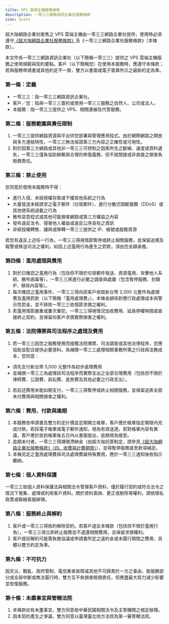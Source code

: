 ```yaml
---
title: VPS 雲端主機服務條款
description: 一零三三網路資訊企業社服務條款
icon: Scale
---
```


超大咖網路企業社販售之 VPS 雲端主機由一零三三網路企業社提供，使用時必須遵守[《超大咖網路企業社服務條款》](https://docs.coffeehost.net/documents/terms-of-service)及《一零三三網路企業社服務條款》（本條款）。

本文件係一零三三網路資訊企業社（以下簡稱一零三三）提供之 VPS 雲端主機服務之使用規範與契約要點。客戶（以下簡稱您）在使用本服務時，應遵守本條款；若與服務申請書或其他約定不一致，雙方以書面或電子簽章所示之最新約定為準。

### 第一條：定義

- 一零三三：指一零三三網路資訊企業社。
- 客戶／您：指與一零三三簽約或使用一零三三服務之自然人、公司或法人。
- 本服務：指一零三三提供之 VPS、相關連線及代管服務。

### 第二條：服務範圍與責任限制

1. 一零三三提供網路資源與平台供您部署與管理應用程式。由於網際網路之開放與多方連結特性，一零三三無法保證第三方內容之正確性或可用性。
2. 對於因第三方網路或其他非一零三三可控制之因素所生之斷線、速度或資料遺失，一零三三僅負協助聯繫與合理的修復義務，但不就間接或非直接之損害負賠償責任。

### 第三條：禁止使用

您同意於使用本服務時不得：

- 進行入侵、未經授權存取或干擾其他系統之行為
- 大量發送未經請求之電子郵件（垃圾郵件）、進行分散式阻斷服務（DDoS）或其他使系統過載之行為
- 散布惡意程式或其他可能損害網路或第三方權益之內容
- 發布違反法令、侵害他人權益或違反公序良俗之資訊
- 非經授權轉售、讓與或移轉一零三三提供之 IP、帳號或服務資源

若您有違反上述任一行為，一零三三得視情節暫停或終止相關服務，並保留追償及報警或移送司法之權利，如因上述濫用行為產生之罰款，須由您全額承擔。

### 第四條：濫用處理與費用

1. 對於已確認之濫用行為（包括但不限於垃圾郵件發送、資源濫用、攻擊他人系統、散布病毒等），一零三三將進行必要之調查與處置（包含暫停服務、封鎖 IP、移除內容等）。
2. 每次確認之濫用事件，一零三三得向該客戶收取新台幣 2,000 元整作為處理費及濫用罰款（以下簡稱「濫用處理費」）。本條金額係對應行政處理成本與警示性罰金，並不排除一零三三依情節求償之權利。
3. 若濫用情節嚴重或屢次重犯，一零三三得視情況加收費用、延長停權時間或直接終止契約，並保留向客戶求償實際損害之權利。

### 第五條：法院傳票與司法程序之處理及費用

1. 若一零三三因您之服務使用而接獲法院傳票、司法調查或其他法律程序，您應協助並配合提供必要資料。為補償一零三三處理相關事務所需之行政與法務成本，您同意：

- 須先支付新台幣 5,000 元整作為初步處理費用
- 並補償一零三三為處理該司法程序而實際支出之全部合理費用（包括但不限於律師費、公證費、訴訟費、差旅費及其他必要之行政支出）。

2. 若前述費用未能如期支付，一零三三得暫停或終止相關服務，並保留追索全部未付費用與相關損害之權利。

### 第六條：費用、付款與逾期

1. 本服務依申請書及雙方約定計價並定期開立帳單，客戶應於帳單指定期限內完成付款。若採電子帳單或電子郵件通知，視為有效送達。若對帳單內容有異議，客戶應於收到帳單後五日內以書面提出，逾期視為接受。
2. 逾期未付者，一零三三得課徵滯納金（由超大咖託管制定，請參見[《超大咖網路企業社服務條款》〈四、收費與計費期限〉](https://docs.coffeehost.net/docs/documents/terms-of-service#%E5%9B%9B%E6%94%B6%E8%B2%BB%E8%88%87%E8%A8%88%E8%B2%BB%E6%9C%9F%E9%99%90)），並得暫停服務直至款項補足。
3. 本條另定之濫用處理費與司法處理費屬特殊費用，應於一零三三通知後依指示繳納。

### 第七條：個人資料保護

一零三三依個人資料保護法與相關法令管理客戶資料，僅於履行契約或符合法令之情況下蒐集、處理或利用客戶資料。關於資料查詢、更正或刪除等權利，請依隱私政策或聯絡客服辦理。

### 第八條：服務終止與解約

1. 客戶或一零三三得依約解除契約。若客戶違反本條款（包括但不限於濫用行為），一零三三得立即終止服務並不退還相關費用，且保留求償權利。
2. 客戶提前解約可能需負擔協議或申請書所定之違約金或未履行期間之費用，具體以雙方約定為準。

### 第九條：不可抗力

因天災、戰亂、政府管制、電信業者故障或其他不可歸責於一方之事由，致服務部分或全部中斷或無法履行時，雙方互不負損害賠償責任，但應盡最大努力減少影響並恢復服務。

### 第十條：未盡事宜與管轄法院

1. 本條款如有未盡事宜，雙方同意依中華民國相關法令及主管機關之規定辦理。
2. 因本契約產生之爭議，雙方同意以臺灣臺北地方法院為第一審管轄法院。
